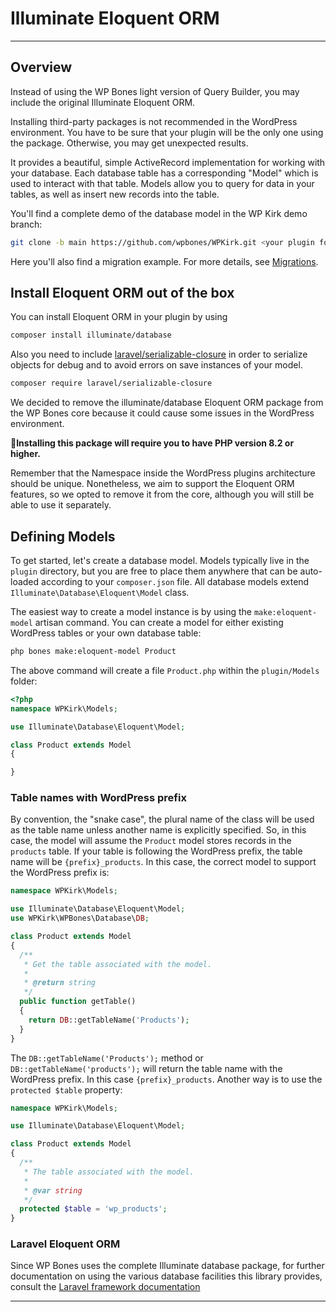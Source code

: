 
# Illuminate Eloquent ORM

---
<DocsBoilerplateDemo slug="database" />

## Overview

Instead of using the WP Bones light version of Query Builder, you may include the original Illuminate Eloquent ORM.

<Callout type="info">
Installing third-party packages is not recommended in the WordPress environment. You have to be sure that your plugin will be the only one using the package. Otherwise, you may get unexpected results.
</Callout>

It provides a beautiful, simple ActiveRecord implementation for working with your database. Each database table has a corresponding "Model" which is used to interact with that table. Models allow you to query for data in your tables, as well as insert new records into the table.

You'll find a complete demo of the database model in the WP Kirk demo branch:

```sh copy
git clone -b main https://github.com/wpbones/WPKirk.git <your plugin folder>
```

Here you'll also find a migration example. For more details, see [Migrations](migrations).

## Install Eloquent ORM out of the box

You can install Eloquent ORM in your plugin by using

```sh copy
composer install illuminate/database
```
Also you need to include [laravel/serializable-closure](https://github.com/laravel/serializable-closure) in order to serialize objects for debug and to avoid errors on save instances of your model.
```sh copy
composer require laravel/serializable-closure
```

<Callout type="info">
We decided to remove the illuminate/database Eloquent ORM package from the WP Bones core because it could cause some issues in the WordPress environment.

🚦**Installing this package will require you to have PHP version 8.2 or higher.**

Remember that the Namespace inside the WordPress plugins architecture should be unique. Nonetheless, we aim to support the Eloquent ORM features, so we opted to remove it from the core, although you will still be able to use it separately.
</Callout>

## Defining Models

To get started, let's create a database model. Models typically live in the `plugin` directory, but you are free to place them anywhere that can be auto-loaded according to your `composer.json` file. All database models extend `Illuminate\Database\Eloquent\Model` class.

The easiest way to create a model instance is by using the `make:eloquent-model` artisan command. You can create a model for either existing WordPress tables or your own database table:

```sh copy
php bones make:eloquent-model Product
```

The above command will create a file `Product.php` within the `plugin/Models` folder:

```php copy
<?php
namespace WPKirk\Models;

use Illuminate\Database\Eloquent\Model;

class Product extends Model
{

}
```

### Table names with WordPress prefix

By convention, the "snake case", the plural name of the class will be used as the table name unless another name is explicitly specified. So, in this case, the model will assume the `Product` model stores records in the `products` table. If your table is following the WordPress prefix, the table name will be `{prefix}_products`. In this case, the correct model to support the WordPress prefix is:

```php copy
namespace WPKirk\Models;

use Illuminate\Database\Eloquent\Model;
use WPKirk\WPBones\Database\DB;

class Product extends Model
{
  /**
   * Get the table associated with the model.
   *
   * @return string
   */
  public function getTable()
  {
    return DB::getTableName('Products');
  }
}
```

The `DB::getTableName('Products');` method or `DB::getTableName('products');` will return the table name with the WordPress prefix. In this case `{prefix}_products`.
Another way is to use the `protected $table` property:

```php copy
namespace WPKirk\Models;

use Illuminate\Database\Eloquent\Model;

class Product extends Model
{
  /**
   * The table associated with the model.
   *
   * @var string
   */
  protected $table = 'wp_products';
}
```

### Laravel Eloquent ORM

Since WP Bones uses the complete Illuminate database package, for further documentation on using the various database facilities this library provides, consult the [Laravel framework documentation](https://laravel.com/docs/11.x/eloquent)

---
<DocsBoilerplateDemo slug="database" />
